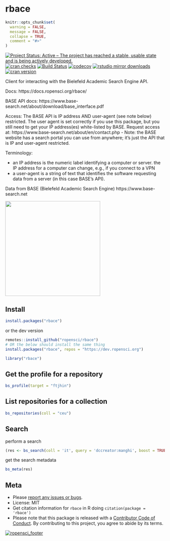 rbace
=====

```r
knitr::opts_chunk$set(
  warning = FALSE,
  message = FALSE,
  collapse = TRUE,
  comment = "#>"
)
```

[![Project Status: Active – The project has reached a stable, usable state and is being actively developed.](https://www.repostatus.org/badges/latest/active.svg)](https://www.repostatus.org/#active)
[![cran checks](https://cranchecks.info/badges/worst/rbace)](https://cranchecks.info/pkgs/rbace)
[![Build Status](https://travis-ci.org/ropensci/rbace.svg?branch=master)](https://travis-ci.org/ropensci/rbace)
[![codecov](https://codecov.io/gh/ropensci/rbace/branch/master/graph/badge.svg)](https://codecov.io/gh/ropensci/rbace)
[![rstudio mirror downloads](https://cranlogs.r-pkg.org/badges/rbace?color=C9A115)](https://github.com/r-hub/cranlogs.app)
[![cran version](https://www.r-pkg.org/badges/version/rbace)](https://cran.r-project.org/package=rbace)


Client for interacting with the Bielefeld Academic Search Engine API.

Docs: https://docs.ropensci.org/rbace/

BASE API docs: https://www.base-search.net/about/download/base_interface.pdf

Access: The BASE API is IP address AND user-agent (see note below) restricted. The user agent is set correctly if you use this package, but you still need to get your IP address(es) white-listed by BASE. Request access at: https://www.base-search.net/about/en/contact.php - Note: the BASE website has a search portal you can use from anywhere; it's just the API that is IP and user-agent restricted.

Terminology:

- an IP address is the numeric label identifying a computer or server. the IP address for a computer can change, e.g., if you connect to a VPN
- a user-agent is a string of text that identifies the software requesting data from a server (in this case BASE's API).

Data from BASE (Bielefeld Academic Search Engine) https://www.base-search.net

[<img src="man/figures/BASE_search_engine_logo.svg.png" width="300">](https://www.base-search.net)

## Install

```r
install.packages("rbace")
```

or the dev version

```r
remotes::install_github("ropensci/rbace")
# OR the below should install the same thing
install.packages("rbace", repos = "https://dev.ropensci.org")
```

```r
library("rbace")
```

## Get the profile for a repository


```r
bs_profile(target = "ftjhin")
```

## List repositories for a collection


```r
bs_repositories(coll = "ceu")
```

## Search

perform a search

```r
(res <- bs_search(coll = 'it', query = 'dccreator:manghi', boost = TRUE))
```

get the search metadata

```r
bs_meta(res)
```


## Meta

* Please [report any issues or bugs](https://github.com/ropensci/rbace/issues).
* License: MIT
* Get citation information for `rbace` in R doing `citation(package = 'rbace')`
* Please note that this package is released with a [Contributor Code of Conduct](https://ropensci.org/code-of-conduct/). By contributing to this project, you agree to abide by its terms.

[![ropensci_footer](https://ropensci.org/public_images/github_footer.png)](https://ropensci.org)
